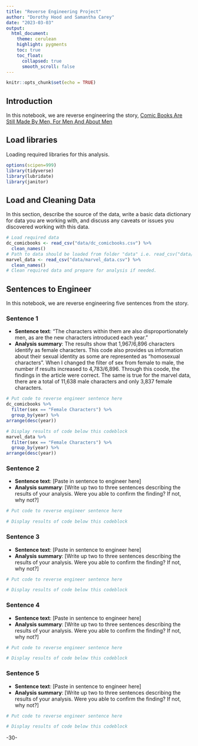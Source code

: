 ```yaml
---
title: "Reverse Engineering Project"
author: "Dorothy Hood and Samantha Carey"
date: "2023-03-03"
output:
  html_document:
    theme: cerulean
    highlight: pygments
    toc: true
    toc_float:
      collapsed: true
      smooth_scroll: false
---
```


```r
knitr::opts_chunk$set(echo = TRUE)
```

## Introduction 

In this notebook, we are reverse engineering the story, [Comic Books Are Still Made By Men, For Men And About Men](https://fivethirtyeight.com/features/women-in-comic-books/)

## Load libraries

Loading required libraries for this analysis.

```r
options(scipen=999)
library(tidyverse)
library(lubridate)
library(janitor)

```

## Load and Cleaning Data

In this section, describe the source of the data, write a basic data dictionary for data you are working with, and discuss any caveats or issues you discovered working with this data. 

```r
# Load required data
dc_comicbooks <- read_csv("data/dc_comicbooks.csv") %>% 
  clean_names()
# Path to data should be loaded from folder "data" i.e. read_csv("data/name_of_data.csv")
marvel_data <- read_csv("data/marvel_data.csv") %>% 
  clean_names()
# Clean required data and prepare for analysis if needed. 


```

## Sentences to Engineer
In this notebook, we are reverse engineering five sentences from the story.

### Sentence 1

* **Sentence text**: "The characters within them are also disproportionately men, as are the new characters introduced each year."
* **Analysis summary**: The results show that 1,967/6,896 characters identify as female characters. This code also provides us information about their sexual identity as some are represented as "homosexual characters". When I changed the filter of sex from female to male, the number if results increased to 4,783/6,896. Through this coode, the findings in the article were correct. The same is true for the marvel data, there are a total of 11,638 male characters and only 3,837 female characters. 

```r
# Put code to reverse engineer sentence here
dc_comicbooks %>% 
  filter(sex == "Female Characters") %>% 
  group_by(year) %>% 
arrange(desc(year))

# Display results of code below this codeblock
marvel_data %>% 
  filter(sex == "Female Characters") %>% 
  group_by(year) %>% 
arrange(desc(year))
```

### Sentence 2

* **Sentence text**: [Paste in sentence to engineer here]
* **Analysis summary**: [Write up two to three sentences describing the results of your analysis.  Were you able to confirm the finding? If not, why not?]

```r
# Put code to reverse engineer sentence here

# Display results of code below this codeblock

```

### Sentence 3

* **Sentence text**: [Paste in sentence to engineer here]
* **Analysis summary**: [Write up two to three sentences describing the results of your analysis.  Were you able to confirm the finding? If not, why not?]

```r
# Put code to reverse engineer sentence here

# Display results of code below this codeblock

```

### Sentence 4

* **Sentence text**: [Paste in sentence to engineer here]
* **Analysis summary**: [Write up two to three sentences describing the results of your analysis.  Were you able to confirm the finding? If not, why not?]

```r
# Put code to reverse engineer sentence here

# Display results of code below this codeblock

```

### Sentence 5

* **Sentence text**: [Paste in sentence to engineer here]
* **Analysis summary**: [Write up two to three sentences describing the results of your analysis.  Were you able to confirm the finding? If not, why not?]

```r
# Put code to reverse engineer sentence here

# Display results of code below this codeblock

```

-30-
